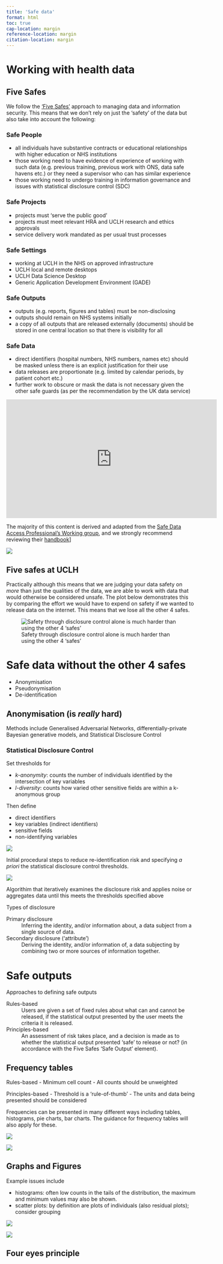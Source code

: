 ```yaml
---
title: 'Safe data'
format: html
toc: true
cap-location: margin
reference-location: margin
citation-location: margin
---
```


# Working with health data 

## Five Safes

We follow the ['Five Safes'](http://www2.uwe.ac.uk/faculties/BBS/Documents/1601.pdf) approach to managing data and information security. This means that we don't rely on just the 'safety' of the data but also take into account the following:

### Safe People

- all individuals have substantive contracts or educational relationships with higher education or NHS institutions
- those working need to have evidence of experience of working with such data (e.g. previous training, previous work with ONS, data safe havens etc.) or they need a supervisor who can has similar experience
- those working need to undergo training in information governance and issues with statistical disclosure control (SDC)

### Safe Projects

- projects must 'serve the public good'
- projects must meet relevant HRA and UCLH research and ethics approvals
- service delivery work mandated as per usual trust processes

### Safe Settings

- working at UCLH in the NHS on approved infrastructure
- UCLH local and remote desktops
- UCLH Data Science Desktop
- Generic Application Development Environment (GADE)

### Safe Outputs

- outputs (e.g. reports, figures and tables) must be non-disclosing
- outputs should remain on NHS systems initially
- a copy of all outputs that are released externally (documents) should be stored in one central location so that there is visibility for all

### Safe Data

- direct identifiers (hospital numbers, NHS numbers, names etc) should be masked unless there is an explicit justification for their use
- data releases are proportionate (e.g. limited by calendar periods, by patient cohort etc.)
- further work to obscure or mask the data is not necessary given the other safe guards (as per the recommendation by the UK data service)


<iframe width="560" height="315" src="https://www.youtube.com/embed/Mln9T52mwj0?rel=0&amp;controls=0&amp;showinfo=0" frameborder="0" allowfullscreen></iframe>

:::{.column-margin}
The majority of this content is derived and adapted from the [Safe Data Access Professional's Working group](https://securedatagroup.org), and we strongly recommend reviewing their [handbook](https://doi.org/10.6084/m9.figshare.9958520)]

![](../assets/sdc-handbook-v1.0-pp1.png)
:::


## Five safes at UCLH

Practically although this means that we are judging your data safety on _more_ than just the qualities of the data, we are able to work with data that would otherwise be considered unsafe. The plot below demonstrates this by comparing the effort we would have to expend on safety if we wanted to release data on the internet. This means that we lose all the other 4 safes.

![Safety through disclosure control alone is much harder than using the other 4 'safes'](../figs/five-safes-uclh-radar.png)

# Safe data without the other 4 safes

- Anonymisation
- Pseudonymisation
- De-identification 

## Anonymisation (is _really_ hard)

Methods include Generalised Adversarial Networks, differentially-private Bayesian generative models, and Statistical Disclosure Control

### Statistical Disclosure Control

Set thresholds for

- *k-anonymity*: counts the number of individuals identified by the intersection of key variables
- *l-diversity*: counts how varied other sensitive fields are within a k-anonymous group

Then define

- direct identifiers
- key variables (indirect identifiers)
- sensitive fields
- non-identifying variables


::: {#fig-cchic-anon-1}
![](../assets/cchic-anon-1.png)

Initial procedural steps to reduce re-identification risk and specifying _a priori_ the statistical disclosure control thresholds.
:::

::: {#fig-cchic-anon-2}
![](../assets/cchic-anon-2.png)

Algorithim that iteratively examines the disclosure risk and applies noise or aggregates data until this meets the thresholds specified above
:::

:::{.callout-note}
Types of disclosure

Primary disclosure
: Inferring the identity, and/or information about, a data subject from a single source of data.

Secondary disclosure (‘attribute’)
: Deriving the identity, and/or information of, a data subjecting by combining two or more sources of information together.

:::

# Safe outputs

:::{.callout-note}
Approaches to defining safe outputs

Rules-based 
: Users are given a set of fixed rules about what can and cannot be released, if the statistical output presented by the user meets the criteria it is released.

Principles-based
: An assessment of risk takes place, and a decision is made as to whether the statistical output presented ‘safe’ to release or not? (in accordance with the Five Safes ‘Safe Output’ element).
:::


## Frequency tables

Rules-based
- Minimum cell count 
- All counts should be unweighted

Principles-based
- Threshold is a ‘rule-of-thumb’
- The units and data being presented should be considered

Frequencies can be presented in many different ways including tables, histograms, pie charts, bar charts. The guidance for frequency tables will also apply for these.


![](../assets/five-safes-freq-table-1.png)

![](../assets/five-safes-freq-table-2.png)

## Graphs and Figures

Example issues include

- histograms: often low counts in the tails of the distribution, the maximum and minimum values may also be shown.
- scatter plots: by definition are plots of individuals (also residual plots); consider grouping

![](../assets/five-safes-freq-scatter-1.png)

![](../assets/five-safes-freq-scatter-2.png)

## Four eyes principle

